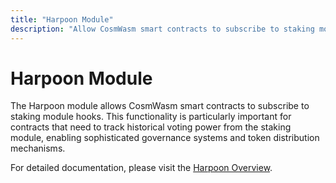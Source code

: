 ```yaml
---
title: "Harpoon Module"
description: "Allow CosmWasm smart contracts to subscribe to staking module hooks"
---
```



<Redirect to="/developers/modules/harpoon/overview" />

# Harpoon Module

The Harpoon module allows CosmWasm smart contracts to subscribe to staking module hooks. This functionality is particularly important for contracts that need to track historical voting power from the staking module, enabling sophisticated governance systems and token distribution mechanisms.

For detailed documentation, please visit the [Harpoon Overview](/developers/modules/harpoon/overview). 